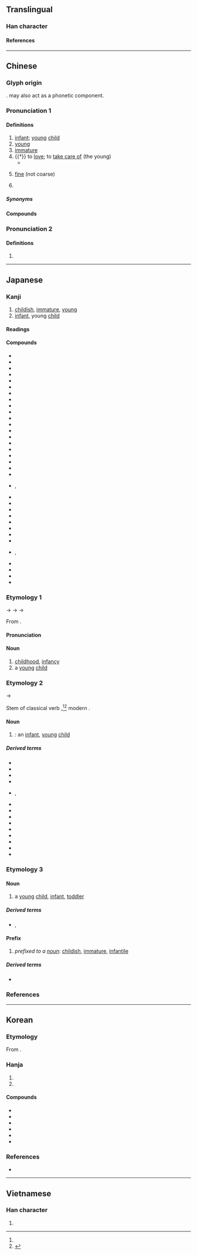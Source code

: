 {{also|㓜|幻|糼|糿|紉}}
{{character info}}
==Translingual==

===Han character===
{{Han char|rn=52|rad=幺|as=02|sn=5|four=24727|canj=VIKS|ids=⿰幺力}}

====References====
{{Han ref|kx=0342.020|dkj=09193|dj=0650.090|hdz=21093.070|uh=5E7C}}

----

==Chinese==
{{zh-forms|alt=㓜}}

===Glyph origin===
{{Han etyl}}
{{Han compound|幺|力|ls=ic|t1=tiny|t2=strength}}. {{och-l|幺}} may also act as a phonetic component.

===Pronunciation 1===
{{zh-pron
|m=yòu
|c=jau3
|h=pfs=yu;gd=yiu4
|md=iú
|mn=ml,jj,tw:iù
|mn-t=iun3
|w=2ieu
|mc=y
|oc=y
|cat=n,a,v,pn
}}

====Definitions====
{{zh-hanzi}}

# [[infant]]; [[young]] [[child]]
# [[young]]
# [[immature]]
# {{†}} to [[love]]; to [[take care of]] (the young)
#* {{zh-x|'''幼''' 吾 幼，以及 人 之 幼。|'''Treat with the kindness due to youth''' the young in your own family, so that the young in the families of others shall be similarly treated.|ref=Mengzi}}
# {{lb|zh|Cantonese|Hokkien}} [[fine]] (not coarse)
# {{surname|zh}}

=====Synonyms=====
{{zh-dial|年輕}}
{{zh-dial|細}}

====Compounds====
{{zh-der|幼學瓊林|幼功|幼蟲|幼風|幼年|幼學壯行|幼弱|幼孤|婦幼|幼稚|幼主|幼托|幼兒|幼兒教育|年幼|低幼讀物|幼稚園病|幼齒|幼體|幼苗|幼芽|幼童軍|幼童|幼穉|幼稚教育|幼稚園|幼株|幼小|年幼無知|慈幼|嬰幼兒|幼教|幼學|幼艾|幼子|幼稚病|幼林|出幼|低幼兒童|攜幼扶老|攜老扶幼|攜老挈幼|扶老攜幼|敬老慈幼|男女老幼|托幼|扶幼週|母老子幼|老幼咸宜|荒幼|負老攜幼|長幼|老幼|自幼|長幼有序|負老提幼|育幼院|長幼尊卑}}

===Pronunciation 2===
{{zh-pron
|m=yào
|c=
|mc=
|oc=
|cat=a
}}

====Definitions====
{{zh-hanzi}}

# {{zh-used|幼眇||幼妙}}

----

==Japanese==

===Kanji===
{{ja-kanji|grade=6|rs=幺02}}

# [[childish]], [[immature]], [[young]]
# [[infant]], young [[child]]

====Readings====
{{ja-readings
|goon=ゆう<いう
|kanon=ゆう<いう
|kanyoon=よう<えう
|kun=おさな-い<をさな-い, いと-けない, おさな-びる
|nanori=わか
}}

====Compounds====
{{der-top|Compounds}}
* {{ja-r|幼%芽|よう%が|[[plumule]]}}
* {{ja-r|幼%孩|よう%がい}}
* {{ja-r|幼%学|よう%がく}}
* {{ja-r|幼%魚|よう%ぎょ|[[young]] [[fish]]}}
* {{ja-r|幼%君|よう%くん|[[young]] [[master]]}}
* {{ja-r|幼%形|よう%けい|[[neoteny]]}}
* {{ja-r|幼%孤|よう%こ|[[young]] [[orphan]]}}
* {{ja-r|幼%根|よう%こん|([[botany]]) [[radicle]]}}
* {{ja-r|幼%児|よう%じ|[[infant]], [[toddler]]}}
* {{ja-r|幼%時|よう%じ|[[childhood]], [[infancy]]}}
* {{ja-r|幼%歯|よう%し|[[baby tooth]]}}
* {{ja-r|幼%者|よう%しゃ|[[young]] [[child]], [[infant]]}}
* {{ja-r|幼%弱|よう%じゃく|[[young]] and [[weak]]}}
* {{ja-r|幼%若|よう%じゃく|[[juvenile]]}}
* {{ja-r|幼%主|よう%しゅ|[[young]] [[monarch]]}}
* {{ja-r|幼%獣|よう%じゅう|[[young]] [[animal]]}}
* {{ja-r|幼%女|よう%じょ|[[young]] [[girl]]}}
* {{ja-r|幼%少|よう%しょう|[[very]] [[young]], [[infancy]]}}
* {{ja-r|幼%生|よう%せい|[[larva]]}}
* {{ja-r|幼%稚|よう%ち|[[childish]]; [[infantile]]}}
* {{ja-r|幼%冲|よう%ちゅう}}, {{ja-r|幼%沖|よう%ちゅう}}
* {{ja-r|幼%虫|よう%ちゅう|[[larva]]}}
* {{ja-r|幼%鳥|よう%ちょう|[[chick]]}}
* {{ja-r|幼%帝|よう%てい|[[young]] [[emperor]]}}
* {{ja-r|幼%童|よう%どう|[[young]] [[child]]}}
* {{ja-r|幼%年|よう%ねん|[[childhood]]}}
* {{ja-r|幼%保|よう%ほ}}
* {{ja-r|幼%木|よう%ぼく}}
* {{ja-r|幼%齢%林|よう%れい%りん}}
* {{ja-r|幼%名|よう%みょう|[[childhood]] [[name]]}}, {{ja-r|幼%名|よう%めい}}
* {{ja-r|長%幼|ちょう%よう|the [[young]] and the [[old]]}}
* {{ja-r|童%幼|どう%よう}}
* {{ja-r|老%幼|ろう%よう|the [[young]] and the [[old]]}}
* {{ja-r|幼%気|いた%いけ|[[young]] and [[sweet]]}}
{{der-bottom}}

===Etymology 1===
{{ja-kanjitab|よう|yomi=o}}

{{IPAfont|*/jiɪu/}} → {{IPAchar|/jieu/}} → {{IPAchar|/jeu/}} → {{IPAchar|/joː/}}

From {{der|ja|ltc|sort=よう|-}} {{ltc-l|幼}}.

====Pronunciation====
{{ja-pron|y=kanyo|よう|acc=1|acc_ref=DJR}}

====Noun====
{{ja-noun|よう|hhira=えう}}

# [[childhood]], [[infancy]]
# a [[young]] [[child]]

===Etymology 2===
{{ja-kanjitab|おさな|yomi=k}}

{{IPAchar|/wosana/}} → {{IPAchar|/osana/}}

Stem of classical verb {{m|ja|幼し|tr=osanashi}},<ref name="DJR"/><ref>{{R:Daijisen}}</ref> modern {{m|ja|幼い|tr=osanai||[[childish]], [[infantile]]}}.

====Noun====
{{ja-noun|おさな|hhira=をさな}}

# {{synonym of|ja|幼子|tr=osanago|nodot=1|sort=おさな}}: an [[infant]], [[young]] [[child]]

=====Derived terms=====
{{der-top}}
* {{ja-r|幼びる|おさなびる}}
* {{ja-r|幼らしい|おさならし.い}}
* {{ja-r|幼 生い|おさな おい}}
* {{ja-r|幼%顔|おさな%がお}}
* {{ja-r|幼%子|おさな%ご|rom=-}}, {{ja-r|幼%児|おさな%ご}}
* {{ja-r|幼%心%地|おさな%-ごこ%ち}}
* {{ja-r|幼%心|おさな%-ごころ}}
* {{ja-r|幼%立ち|おさな%だち}}
* {{ja-r|幼%妻|おさな%づま}}
* {{ja-r|幼 友%達|おさな とも%だち}}
* {{ja-r|幼%名|おさな%な}}
* {{ja-r|幼 物%語|おさな もの%がたり}}
* {{ja-r|幼%等|おさな%ら}}
* {{ja-r|幼なじみ|おさななじみ}}
{{der-bottom}}

===Etymology 3===
{{ja-kanjitab|いと|yomi=k}}
{{rfe|ja|sort=いと|from {{m|ja|糸|tr=ito||[[thread]]}}?}}

====Noun====
{{ja-noun|いと}}

# {{lb|ja|archaic|sort=いと}} a [[young]] [[child]], [[infant]], [[toddler]]
#: {{syn|ja|幼児|tr=yōji}}

=====Derived terms=====
* {{ja-r|幼%様|いと%さま}}, {{ja-r|幼%様|いと%さん}}

====Prefix====
{{ja-noun|いと}}

# ''prefixed to a [[noun]]'': [[childish]], [[immature]], [[infantile]]

=====Derived terms=====
* {{ja-r|幼%宮|いと%みや}}

===References===
<references/>

----

==Korean==

===Etymology===
From {{der|ko|ltc|-}} {{ltc-l|幼}}.

{{hanja-dongguk|ᅙᅲᇢ〮|qyuw}}

{{hanja-hunmong|유〯|yu|天倫#상32B}}

===Hanja===
{{ko-hanja-search}}
{{ko-hanja|어리다|어릴|유}}

# {{hanja form of|유|[[childish]]; [[immature]]}}
# {{hanja form of|유|[[infant]]; [[young]] [[child]]}}

====Compounds====
{{der-top3|Compounds}}
* {{ko-l|유아|幼兒}}
* {{ko-l|유년|幼年}}
* {{ko-l|유충|幼蟲}}
* {{ko-l|유주|幼主}}
* {{ko-l|유치|幼稚}}
* {{ko-l|유치원|幼稚園}}
{{der-bottom}}

===References===
* {{R:hanjadoc|3059}}

----

==Vietnamese==

===Han character===
{{vi-readings|reading=ấu, âu|rs=幺02}}

# {{rfdef|vi|sort=幺02}}